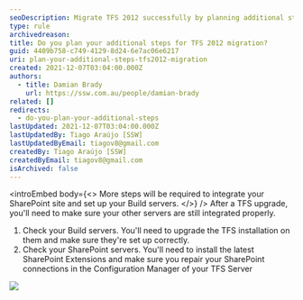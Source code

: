 ```yaml
---
seoDescription: Migrate TFS 2012 successfully by planning additional steps to integrate SharePoint sites and set up Build servers.
type: rule
archivedreason:
title: Do you plan your additional steps for TFS 2012 migration?
guid: 4409b758-c749-4129-8d24-6e7ac06e6217
uri: plan-your-additional-steps-tfs2012-migration
created: 2021-12-07T03:04:00.000Z
authors:
  - title: Damian Brady
    url: https://ssw.com.au/people/damian-brady
related: []
redirects:
  - do-you-plan-your-additional-steps
lastUpdated: 2021-12-07T03:04:00.000Z
lastUpdatedBy: Tiago Araújo [SSW]
lastUpdatedByEmail: tiagov8@gmail.com
createdBy: Tiago Araújo [SSW]
createdByEmail: tiagov8@gmail.com
isArchived: false
---
```


<introEmbed
  body={<>
More steps will be required to integrate your SharePoint site and set up your Build servers.
  </>}
/>
After a TFS upgrade, you'll need to make sure your other servers are still integrated properly.

1. Check your Build servers. You'll need to upgrade the TFS installation on them and make sure they're set up correctly.
2. Check your SharePoint servers. You'll need to install the latest SharePoint Extensions and make sure you repair your SharePoint connections in the Configuration Manager of your TFS Server

![](/uploads/rules/plan-your-additional-steps-tfs2012-migration/sharepoint_repair.png)

